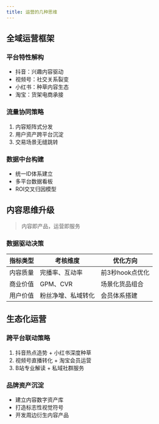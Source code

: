 ```yaml
---
title: 运营的几种思维
---
```


## 全域运营框架

### 平台特性解构
- 抖音：兴趣内容驱动
- 视频号：社交关系裂变
- 小红书：种草内容生态
- 淘宝：货架电商承接

### 流量协同策略
1. 内容矩阵式分发
2. 用户资产跨平台沉淀
3. 交易场景无缝跳转

### 数据中台构建
- 统一ID体系建立
- 多平台数据看板
- ROI交叉归因模型

## 内容思维升级

> 内容即产品，运营即服务

### 数据驱动决策

| 指标类型 | 考核维度 | 优化方向 |
|---------|---------|---------|
| 内容质量 | 完播率、互动率 | 前3秒hook点优化 |
| 商业价值 | GPM、CVR | 场景化货品组合 |
| 用户价值 | 粉丝净增、私域转化 | 会员体系搭建 |

## 生态化运营

### 跨平台联动策略

1. 抖音热点造势 + 小红书深度种草
2. 视频号直播转化 + 淘宝会员运营
3. B站专业解读 + 私域社群服务

### 品牌资产沉淀

- 建立内容数字资产库
- 打造标志性视觉符号
- 开发周边衍生内容产品